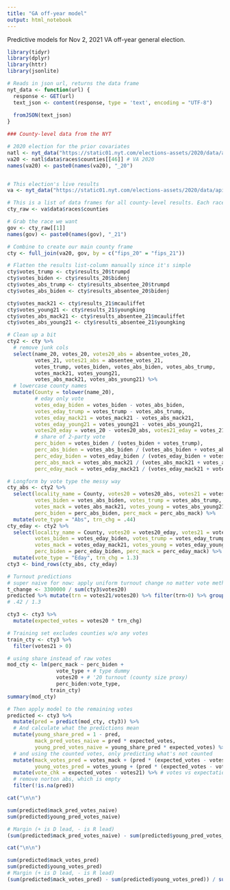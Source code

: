 ```yaml
---
title: "GA off-year model"
output: html_notebook
---
```


Predictive models for Nov 2, 2021 VA off-year general election.

```r

library(tidyr)
library(dplyr)
library(httr)
library(jsonlite)

# Reads in json url, returns the data frame
nyt_data <- function(url) {
  response <- GET(url)
  text_json <- content(response, type = 'text', encoding = "UTF-8")
  
  fromJSON(text_json)
}

### County-level data from the NYT

# 2020 election for the prior covariates
natl <- nyt_data("https://static01.nyt.com/elections-assets/2020/data/api/2020-11-03/national-map-page/national/president.json")
va20 <- natl$data$races$counties[[46]] # VA 2020
names(va20) <- paste0(names(va20), "_20")


# This election's live results
va <- nyt_data("https://static01.nyt.com/elections-assets/2020/data/api/2021-11-02/state-page/virginia.json")

# This is a list of data frames for all county-level results. Each race is an element in the list
cty_raw <- va$data$races$counties

# Grab the race we want
gov <- cty_raw[[1]]
names(gov) <- paste0(names(gov), "_21")

# Combine to create our main county frame
cty <- full_join(va20, gov, by = c("fips_20" = "fips_21"))

# Flatten the results list-column manually since it's simple
cty$votes_trump <- cty$results_20$trumpd
cty$votes_biden <- cty$results_20$bidenj
cty$votes_abs_trump <- cty$results_absentee_20$trumpd
cty$votes_abs_biden <- cty$results_absentee_20$bidenj

cty$votes_mack21 <- cty$results_21$mcauliffet
cty$votes_young21 <- cty$results_21$youngking
cty$votes_abs_mack21 <- cty$results_absentee_21$mcauliffet
cty$votes_abs_young21 <- cty$results_absentee_21$youngking

# Clean up a bit
cty2 <- cty %>%
  # remove junk cols
  select(name_20, votes_20, votes20_abs = absentee_votes_20,
         votes_21, votes21_abs = absentee_votes_21,
         votes_trump, votes_biden, votes_abs_biden, votes_abs_trump,
         votes_mack21, votes_young21,
         votes_abs_mack21, votes_abs_young21) %>%
  # lowercase county names
  mutate(County = tolower(name_20),
         # eday only vote
         votes_eday_biden = votes_biden - votes_abs_biden,
         votes_eday_trump = votes_trump - votes_abs_trump,
         votes_eday_mack21 = votes_mack21 - votes_abs_mack21,
         votes_eday_young21 = votes_young21 - votes_abs_young21,
         votes20_eday = votes_20 - votes20_abs, votes21_eday = votes_21 - votes21_abs, 
         # share of 2-party vote
         perc_biden = votes_biden / (votes_biden + votes_trump),
         perc_abs_biden = votes_abs_biden / (votes_abs_biden + votes_abs_trump),
         perc_eday_biden = votes_eday_biden / (votes_eday_biden + votes_eday_trump),
         perc_abs_mack = votes_abs_mack21 / (votes_abs_mack21 + votes_abs_young21),
         perc_eday_mack = votes_eday_mack21 / (votes_eday_mack21 + votes_eday_young21))

# Longform by vote type the messy way
cty_abs <- cty2 %>%
  select(locality_name = County, votes20 = votes20_abs, votes21 = votes21_abs,
         votes_biden = votes_abs_biden, votes_trump = votes_abs_trump,
         votes_mack = votes_abs_mack21, votes_young = votes_abs_young21,
         perc_biden = perc_abs_biden, perc_mack = perc_abs_mack) %>%
  mutate(vote_type = "Abs", trn_chg = .44)
cty_eday <- cty2 %>%
  select(locality_name = County, votes20 = votes20_eday, votes21 = votes21_eday,
         votes_biden = votes_eday_biden, votes_trump = votes_eday_trump,
         votes_mack = votes_eday_mack21, votes_young = votes_eday_young21,
         perc_biden = perc_eday_biden, perc_mack = perc_eday_mack) %>%
  mutate(vote_type = "Eday", trn_chg = 1.3)
cty3 <- bind_rows(cty_abs, cty_eday)

# Turnout predictions
# super naive for now: apply uniform turnout change no matter vote method
t_change <- 3300000 / sum(cty3$votes20)
predicted %>% mutate(trn = votes21/votes20) %>% filter(trn>0) %>% group_by(vote_type) %>% summarise(t=mean(trn))
# .42 / 1.3

cty3 <- cty3 %>%
  mutate(expected_votes = votes20 * trn_chg)

```


```r

# Training set excludes counties w/o any votes
train_cty <- cty3 %>%
  filter(votes21 > 0)

# using share instead of raw votes
mod_cty <- lm(perc_mack ~ perc_biden +
                vote_type + # type dummy
                votes20 + # '20 turnout (county size proxy)
                perc_biden:vote_type,
              train_cty)
summary(mod_cty)

# Then apply model to the remaining votes
predicted <- cty3 %>%
  mutate(pred = predict(mod_cty, cty3)) %>%
  # And calculate what the predictions mean
  mutate(young_share_pred = 1 - pred,
         mack_pred_votes_naive = pred * expected_votes,
         young_pred_votes_naive = young_share_pred * expected_votes) %>%
  # and using the counted votes, only predicting what's not counted
  mutate(mack_votes_pred = votes_mack + (pred * (expected_votes - votes21)),
         young_votes_pred = votes_young + (pred * (expected_votes - votes21))) %>%
  mutate(vote_chk = expected_votes - votes21) %>% # votes vs expectation check
  # remove norton abs, which is empty
  filter(!is.na(pred))

cat("\n\n")

sum(predicted$mack_pred_votes_naive)
sum(predicted$young_pred_votes_naive)

# Margin (+ is D lead, - is R lead)
(sum(predicted$mack_pred_votes_naive) - sum(predicted$young_pred_votes_naive)) / sum(predicted$expected_votes)

cat("\n\n")

sum(predicted$mack_votes_pred)
sum(predicted$young_votes_pred)
# Margin (+ is D lead, - is R lead)
(sum(predicted$mack_votes_pred) - sum(predicted$young_votes_pred)) / sum(predicted$expected_votes)

```

